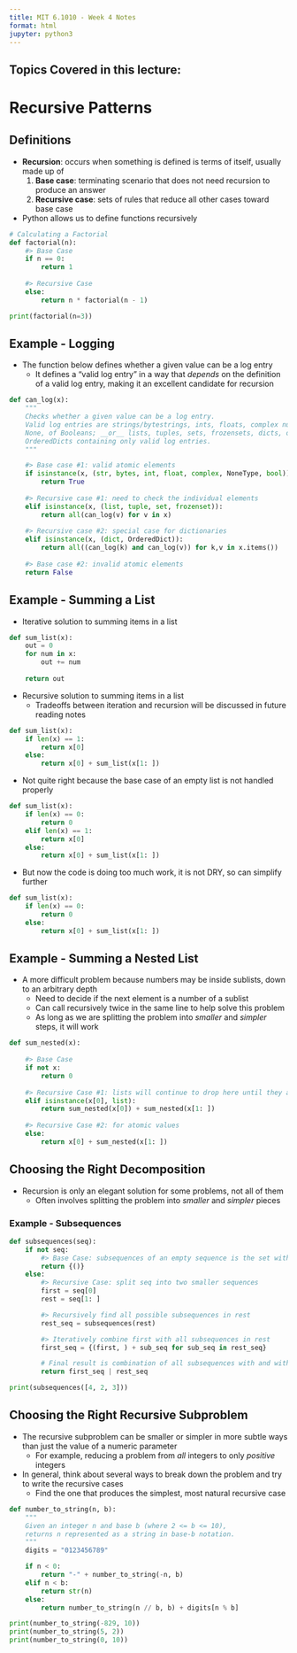 ```yaml
---
title: MIT 6.1010 - Week 4 Notes
format: html
jupyter: python3
---
```


Topics Covered in this lecture:
- 

# Recursive Patterns

## Definitions

- **Recursion**: occurs when something is defined is terms of itself, usually made up of
    1. **Base case**: terminating scenario that does not need recursion to produce an answer
    2. **Recursive case**: sets of rules that reduce all other cases toward base case

- Python allows us to define functions recursively

```python
# Calculating a Factorial
def factorial(n):
    #> Base Case
    if n == 0:
        return 1
    
    #> Recursive Case
    else:
        return n * factorial(n - 1)
```

```python
print(factorial(n=3))
```

## Example - Logging

- The function below defines whether a given value can be a log entry
    - It defines a "valid log entry" in a way that *depends* on the definition of a valid log entry, making it an excellent candidate for recursion

```python
def can_log(x):
    """
    Checks whether a given value can be a log entry.
    Valid log entries are strings/bytestrings, ints, floats, complex numbers,
    None, of Booleans; __or__ lists, tuples, sets, frozensets, dicts, or 
    OrderedDicts containing only valid log entries.
    """

    #> Base case #1: valid atomic elements
    if isinstance(x, (str, bytes, int, float, complex, NoneType, bool)):
        return True
    
    #> Recursive case #1: need to check the individual elements
    elif isinstance(x, (list, tuple, set, frozenset)):
        return all(can_log(v) for v in x)
    
    #> Recursive case #2: special case for dictionaries
    elif isinstance(x, (dict, OrderedDict)):
        return all((can_log(k) and can_log(v)) for k,v in x.items())
    
    #> Base case #2: invalid atomic elements
    return False
```

## Example - Summing a List

- Iterative solution to summing items in a list

```python
def sum_list(x):
    out = 0
    for num in x:
        out += num
    
    return out
```

- Recursive solution to summing items in a list
    - Tradeoffs between iteration and recursion will be discussed in future reading notes

```python
def sum_list(x):
    if len(x) == 1:
        return x[0]
    else:
        return x[0] + sum_list(x[1: ])
```

- Not quite right because the base case of an empty list is not handled properly

```python
def sum_list(x):
    if len(x) == 0:
        return 0
    elif len(x) == 1:
        return x[0]
    else:
        return x[0] + sum_list(x[1: ])
```

- But now the code is doing too much work, it is not DRY, so can simplify further

```python
def sum_list(x):
    if len(x) == 0:
        return 0
    else:
        return x[0] + sum_list(x[1: ])
```

## Example - Summing a Nested List

- A more difficult problem because numbers may be inside sublists, down to an arbitrary depth
    - Need to decide if the next element is a number of a sublist
    - Can call recursively twice in the same line to help solve this problem
    - As long as we are splitting the problem into *smaller* and *simpler* steps, it will work

```python
def sum_nested(x):
    
    #> Base Case
    if not x:
        return 0
    
    #> Recursive Case #1: lists will continue to drop here until they are split into atomic values
    elif isinstance(x[0], list):
        return sum_nested(x[0]) + sum_nested(x[1: ])
    
    #> Recursive Case #2: for atomic values
    else:
        return x[0] + sum_nested(x[1: ])
```

## Choosing the Right Decomposition

- Recursion is only an elegant solution for some problems, not all of them
    - Often involves splitting the problem into *smaller* and *simpler* pieces

### Example - Subsequences

```python
def subsequences(seq):
    if not seq:
        #> Base Case: subsequences of an empty sequence is the set with just that sequence
        return {()}
    else:
        #> Recursive Case: split seq into two smaller sequences
        first = seq[0]
        rest = seq[1: ]

        #> Recursively find all possible subsequences in rest
        rest_seq = subsequences(rest)

        #> Iteratively combine first with all subsequences in rest
        first_seq = {(first, ) + sub_seq for sub_seq in rest_seq}

        # Final result is combination of all subsequences with and without first
        return first_seq | rest_seq
```

```python
print(subsequences([4, 2, 3]))
```

## Choosing the Right Recursive Subproblem

- The recursive subproblem can be smaller or simpler in more subtle ways than just the value of a numeric parameter
    - For example, reducing a problem from *all* integers to only *positive* integers
- In general, think about several ways to break down the problem and try to write the recursive cases
    - Find the one that produces the simplest, most natural recursive case

```python
def number_to_string(n, b):
    """
    Given an integer n and base b (where 2 <= b <= 10),
    returns n represented as a string in base-b notation.
    """
    digits = "0123456789"

    if n < 0:
        return "-" + number_to_string(-n, b)
    elif n < b:
        return str(n)
    else:
        return number_to_string(n // b, b) + digits[n % b]
```

```python
print(number_to_string(-829, 10))
print(number_to_string(5, 2))
print(number_to_string(0, 10))
```